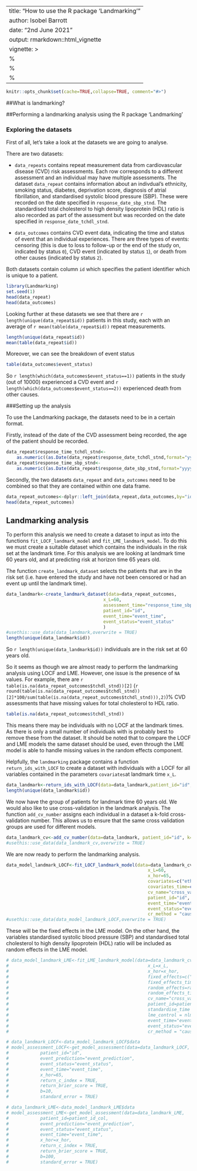 
---
title: "How to use the R package 'Landmarking'"
author: Isobel Barrott
date: "2nd June 2021"
output: rmarkdown::html_vignette
vignette: >
  %\VignetteIndexEntry{How to use the R package 'Landmarking'}
  %\VignetteEngine{knitr::rmarkdown}
  %\VignetteEncoding{UTF-8}
---


```r
knitr::opts_chunk$set(cache=TRUE,collapse=TRUE, comment="#>")
```
##What is landmarking?


##Performing a landmarking analysis using the R package 'Landmarking'

### Exploring the datasets

First of all, let's take a look at the datasets we are going to analyse.

There are two datasets:

* `data_repeats` contains repeat measurement data from cardiovascular disease (CVD) risk assessments. Each row corresponds to a different assessment and an individual may have multiple assessments. The dataset `data_repeat` contains information about an indivdual's ethnicity, smoking status, diabetes, deprivation score, diagnosis of atrial fibrillation, and standardised systolic blood pressure (SBP). These were recorded on the date specified in `response_date_sbp_stnd`. The standardised total cholesterol to high density lipoprotein (HDL) ratio is also recorded as part of the assessment but was recorded on the date specified in `response_date_tchdl_stnd`.

* `data_outcomes` contains CVD event data, indicating the time and status of event that an individual experiences. There are three types of events: censoring (this is due to loss to follow-up or the end of the study on, indicated by status `0`), CVD event (indicated by status `1`), or death from other causes (indicated by status `2`).

Both datasets contain column `id` which specifies the patient identifier which is unique to a patient. 

```r
library(Landmarking)
set.seed(1)
head(data_repeat)
head(data_outcomes)

```

Looking further at these datasets we see that there are `r length(unique(data_repeat$id))` patients in this study, each with an average of `r mean(table(data_repeat$id))` repeat measurements.

```r
length(unique(data_repeat$id)) 
mean(table(data_repeat$id))
```

Moreover, we can see the breakdown of event status

```r
table(data_outcomes$event_status)
```

So `r length(which(data_outcomes$event_status==1))` patients in the study (out of 10000) experienced a CVD event and `r length(which(data_outcomes$event_status==2))` experienced death from other causes.


###Setting up the analysis

To use the Landmarking package, the datasets need to be in a certain format.

Firstly, instead of the date of the CVD assessment being recorded, the age of the patient should be recorded.

```r
data_repeat$response_time_tchdl_stnd<-
    as.numeric((as.Date(data_repeat$response_date_tchdl_stnd,format="yyyy-mm-dd")-as.Date(data_repeat$dob,format="yyyy-mm-dd"))/365.25)
data_repeat$response_time_sbp_stnd<-
    as.numeric((as.Date(data_repeat$response_date_sbp_stnd,format="yyyy-mm-dd")-as.Date(data_repeat$dob,format="yyyy-mm-dd"))/365.25)
```

Secondly, the two datasets `data_repeat` and `data_outcomes` need to be combined so that they are contained within one data frame.

```r
data_repeat_outcomes<-dplyr::left_join(data_repeat,data_outcomes,by="id")
head(data_repeat_outcomes)
```

## Landmarking analysis

To perform this analysis we need to create a dataset to input as into the functions `fit_LOCF_landmark_model` and `fit_LME_landmark_model`. To do this we must create a suitable dataset which contains the individuals in the risk set at the landmark time. For this analysis we are looking at landmark time 60 years old, and at predicting risk at horizon time 65 years old.

The function `create_landmark_dataset` selects the patients that are in the risk set (i.e. have entered the study and have not been censored or had an event up until the landmark time).

```r
data_landmark<-create_landmark_dataset(data=data_repeat_outcomes,
                                     x_L=60,
                                     assessment_time="response_time_sbp_stnd",
                                     patient_id="id",
                                     event_time="event_time",
                                     event_status="event_status"
                                     )
#usethis::use_data(data_landmark,overwrite = TRUE)
length(unique(data_landmark$id))
```
So `r length(unique(data_landmark$id))` individuals are in the risk set at 60 years old.


So it seems as though we are almost ready to perform the landmarking analysis using LOCF and LME. However, one issue is the presence of `NA` values. For example,
there are `r table(is.na(data_repeat_outcomes$tchdl_stnd))[2]` (`r round(table(is.na(data_repeat_outcomes$tchdl_stnd))[2]*100/sum(table(is.na(data_repeat_outcomes$tchdl_stnd))),2)`)% CVD assessments that have missing values for total cholesterol to HDL ratio.

```r
table(is.na(data_repeat_outcomes$tchdl_stnd))
```

  This means there may be individuals with no LOCF at the landmark times. As there is only a small number of individuals with  is probably best to remove these from the dataset. It should be noted that to compare the LOCF and LME models the same dataset should be used, even through the LME model is able to handle missing values in the random effects component.

Helpfully, the `landmarking` package contains a function `return_ids_with_LOCF` to create a dataset with individuals with a LOCF for all variables contained in the parameters `covariates`at landmark time `x_L`.

```r
data_landmark<-return_ids_with_LOCF(data=data_landmark,patient_id="id",covariates=c("ethnicity","smoking","diabetes","deprivation","atrial_fibrillation","sbp_stnd","tchdl_stnd"),covariates_time=c(rep("response_time_sbp_stnd",6),"response_time_tchdl_stnd"),x_L=60)
length(unique(data_landmark$id))
```

We now have the group of patients for landmark time 60 years old. We would also like to use cross-validation in the landmark analysis. The function `add_cv_number` assigns each individual in a dataset a k-fold cross-validation number. This allows us to ensure that the same cross validation groups are used for different models.

```r
data_landmark_cv<-add_cv_number(data=data_landmark, patient_id="id", k=10)
#usethis::use_data(data_landmark_cv,overwrite = TRUE)
```
We are now ready to perform the landmarking analysis.

```r
data_model_landmark_LOCF<-fit_LOCF_landmark_model(data=data_landmark_cv,
                                                      x_L=60,
                                                      x_hor=65,
                                                      covariates=c("ethnicity","smoking","diabetes","deprivation","atrial_fibrillation","sbp_stnd","tchdl_stnd"),
                                                      covariates_time=c(rep("response_time_sbp_stnd",6),"response_time_tchdl_stnd"),
                                                      cv_name="cross_validation_number",
                                                      patient_id="id",
                                                      event_time="event_time",
                                                      event_status="event_status",
                                                      cr_method = "cause_specific")
#usethis::use_data(data_model_landmark_LOCF,overwrite = TRUE)
```



These will be the fixed effects in the LME model. On the other hand, the variables standardised systolic blood pressure (SBP) and standardised total cholesterol to high density lipoprotein (HDL) ratio will be included as random effects in the LME model.   

```r
# data_model_landmark_LME<-fit_LME_landmark_model(data=data_landmark_cv,
#                                                     x_L=x_L,
#                                                     x_hor=x_hor,
#                                                     fixed_effects=c("ethnicity","smoking","diabetes","deprivation","atrial_fibrillation"),
#                                                     fixed_effects_time=fixed_effects_time_col,
#                                                     random_effects=random_effects_col,
#                                                     random_effects_time=random_effects_time_col,
#                                                     cv_name="cross_validation_number",
#                                                     patient_id=patient_id_col,
#                                                     standardise_time = TRUE,
#                                                     lme_control = nlme::lmeControl(maxIter=100,msMaxIter=100),
#                                                     event_time="event_time",
#                                                     event_status="event_status",
#                                                     cr_method = "cause_specific")
```

```r
# data_landmark_LOCF<-data_model_landmark_LOCF$data
# model_assessment_LOCF<-get_model_assessment(data=data_landmark_LOCF,
#            patient_id="id",
#            event_prediction="event_prediction",
#            event_status="event_status",
#            event_time="event_time",
#            x_hor=65,
#            return_c_index = TRUE,
#            return_brier_score = TRUE,
#            b=10,
#            standard_error = TRUE)
```


```r
# data_landmark_LME<-data_model_landmark_LME$data
# model_assessment_LME<-get_model_assessment(data=data_landmark_LME,
#            patient_id=patient_id_col,
#            event_prediction="event_prediction",
#            event_status="event_status",
#            event_time="event_time",
#            x_hor=x_hor,
#            return_c_index = TRUE,
#            return_brier_score = TRUE,
#            b=100,
#            standard_error = TRUE)
```


